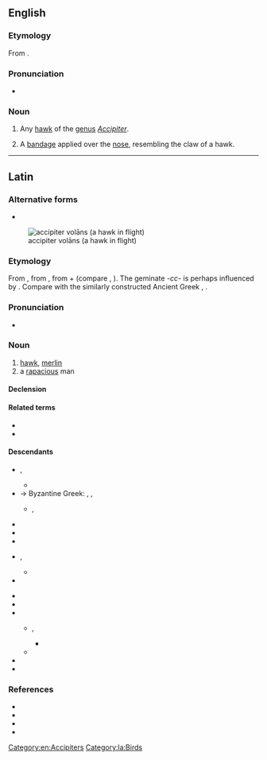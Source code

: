 {{also|Accipiter}}
==English==

===Etymology===
From {{etyl|la|en}} {{m|la|accipiter||hawk}}.

===Pronunciation===
* {{a|US}} {{IPA|en|/æk.ˈsɪp.ə.tɚ/}}

===Noun===
{{en-noun}}

# {{lb|en|ornithology}} Any [[hawk]] of the [[genus]] ''[[Accipiter]]''.
# {{lb|en|medical|surgery}} A [[bandage]] applied over the [[nose]], resembling the claw of a hawk.

[[Category:en:Accipiters]]

----

==Latin==

===Alternative forms===
* {{alter|la|*auceptor||Vulgar Latin}}
[[File:Accipiter nisus -in flight-8-4c.jpg|thumb|accipiter volāns (a hawk in flight)]]

===Etymology===
From {{inh|la|itc-pro|*akupeter}}, from {{inh|la|ine-pro||*h₂eḱu-péth₂r̥}}, from  {{m|ine-pro|*h₂eḱ-|*h₂eḱus|sharp}} + {{m|ine-pro|*péth₂r̥||feather, wing}} (compare {{m|la|acus}}, {{m|la|penna}}). The geminate ''-cc-'' is perhaps influenced by {{m|la|accipiō||take, seize}}. Compare with the similarly constructed Ancient Greek {{m|grc|ὠκύπτερος||swift-winged}}, {{cog|sla-pro|*àstrę̄bъ}}.

===Pronunciation===
* {{la-IPA|eccl=yes}}

===Noun===
{{la-noun|accipiter<3>|g=m}}

# [[hawk]], [[merlin]]
# a [[rapacious]] man

====Declension====
{{la-ndecl|accipiter<3>}}

====Related terms====
* {{l|la|accipiō}}
* {{l|la|astur}}

====Descendants====
{{top2}}
* {{desc|an|astor}}, {{l|an|azor}}
** {{desc|eu|aztore|bor=1}}
* → Byzantine Greek: {{l|el|ξιφτέρι}}, {{l|el|ξεφτέρι}}, {{l|el|ἐξιφτέριν}}
** {{desc|sq|qift|bor=1}}, {{l|sq|skifter}}
* {{desc|ca|astor}}
* {{desc|co|altore}}
* {{desc|en|accipiter|bor=1}}
* {{desc|fro|hostur}}, {{l|fro|ostur}}
** {{desc|fr|autour}}
* {{desc|it|astore}}
{{mid2}}
* {{desc|lmo|astor}}
* {{desc|oc|astor}}
* {{desc|roa-opt|açor}}
** {{desc|pt|açor}}, {{l|pt|Açores}}
*** {{desc|en|Azores|bor=1}}
** {{desc|gl|azor}}
* {{desc|sc|istore}}
* {{desc|es|azor}}
{{bottom}}

===References===
* {{R:L&S}}
* {{R:Elementary Lewis}}
* {{R:Gaffiot}}
* {{R:Peck}}

[[Category:la:Birds]]